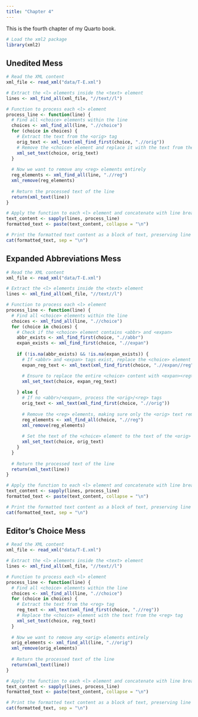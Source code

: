 ```yaml
---
title: "Chapter 4"
---
```


This is the fourth chapter of my Quarto book.

```r
# Load the xml2 package
library(xml2)
```

::: {.panel-tabset}

## Unedited Mess

```r
# Read the XML content
xml_file <- read_xml("data/T-E.xml")

# Extract the <l> elements inside the <text> element
lines <- xml_find_all(xml_file, "//text//l")

# Function to process each <l> element
process_line <- function(line) {
  # Find all <choice> elements within the line
  choices <- xml_find_all(line, ".//choice")
  for (choice in choices) {
    # Extract the text from the <orig> tag
    orig_text <- xml_text(xml_find_first(choice, ".//orig"))
    # Remove the <choice> element and replace it with the text from the <orig> tag
    xml_set_text(choice, orig_text)
  }
  
  # Now we want to remove any <reg> elements entirely
  reg_elements <- xml_find_all(line, ".//reg")
  xml_remove(reg_elements)
  
  # Return the processed text of the line
  return(xml_text(line))
}

# Apply the function to each <l> element and concatenate with line breaks
text_content <- sapply(lines, process_line)
formatted_text <- paste(text_content, collapse = "\n")

# Print the formatted text content as a block of text, preserving line breaks
cat(formatted_text, sep = "\n")
```

## Expanded Abbreviations Mess

```r
# Read the XML content
xml_file <- read_xml("data/T-E.xml")

# Extract the <l> elements inside the <text> element
lines <- xml_find_all(xml_file, "//text//l")

# Function to process each <l> element
process_line <- function(line) {
  # Find all <choice> elements within the line
  choices <- xml_find_all(line, ".//choice")
  for (choice in choices) {
    # Check if the <choice> element contains <abbr> and <expan>
    abbr_exists <- xml_find_first(choice, ".//abbr")
    expan_exists <- xml_find_first(choice, ".//expan")
    
    if (!is.na(abbr_exists) && !is.na(expan_exists)) {
      # If <abbr> and <expan> tags exist, replace the <choice> element with the <reg> text inside <expan>
      expan_reg_text <- xml_text(xml_find_first(choice, ".//expan//reg"))

      # Ensure to replace the entire <choice> content with <expan><reg> text only once
      xml_set_text(choice, expan_reg_text)
      
    } else {
      # If no <abbr>/<expan>, process the <orig>/<reg> tags
      orig_text <- xml_text(xml_find_first(choice, ".//orig"))
      
      # Remove the <reg> elements, making sure only the <orig> text remains
      reg_elements <- xml_find_all(choice, ".//reg")
      xml_remove(reg_elements)
      
      # Set the text of the <choice> element to the text of the <orig> tag
      xml_set_text(choice, orig_text)
    }
  }
  
  # Return the processed text of the line
  return(xml_text(line))
}

# Apply the function to each <l> element and concatenate with line breaks
text_content <- sapply(lines, process_line)
formatted_text <- paste(text_content, collapse = "\n")

# Print the formatted text content as a block of text, preserving line breaks
cat(formatted_text, sep = "\n")
```

## Editor's Choice Mess

```r
# Read the XML content
xml_file <- read_xml("data/T-E.xml")

# Extract the <l> elements inside the <text> element
lines <- xml_find_all(xml_file, "//text//l")

# Function to process each <l> element
process_line <- function(line) {
  # Find all <choice> elements within the line
  choices <- xml_find_all(line, ".//choice")
  for (choice in choices) {
    # Extract the text from the <reg> tag
    reg_text <- xml_text(xml_find_first(choice, ".//reg"))
    # Replace the <choice> element with the text from the <reg> tag
    xml_set_text(choice, reg_text)
  }
  
  # Now we want to remove any <orig> elements entirely
  orig_elements <- xml_find_all(line, ".//orig")
  xml_remove(orig_elements)
  
  # Return the processed text of the line
  return(xml_text(line))
}

# Apply the function to each <l> element and concatenate with line breaks
text_content <- sapply(lines, process_line)
formatted_text <- paste(text_content, collapse = "\n")

# Print the formatted text content as a block of text, preserving line breaks
cat(formatted_text, sep = "\n")
```

:::
